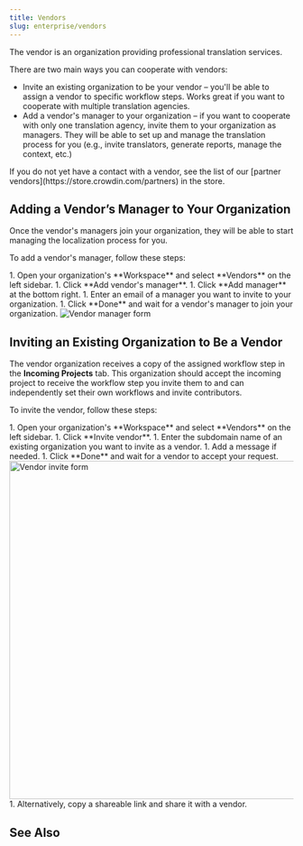 ```yaml
---
title: Vendors
slug: enterprise/vendors
---
```



The vendor is an organization providing professional translation services.

There are two main ways you can cooperate with vendors:

* Invite an existing organization to be your vendor &ndash; you'll be able to assign a vendor to specific workflow steps. Works great if you want to cooperate with multiple translation agencies.
* Add a vendor's manager to your organization &ndash; if you want to cooperate with only one translation agency, invite them to your organization as managers. They will be able to set up and manage the translation process for you (e.g., invite translators, generate reports, manage the context, etc.)

<Aside type="tip">
  If you do not yet have a contact with a vendor, see the list of our [partner vendors](https://store.crowdin.com/partners) in the store.
</Aside>

## Adding a Vendor’s Manager to Your Organization

Once the vendor's managers join your organization, they will be able to start managing the localization process for you.

To add a vendor's manager, follow these steps:

<Steps>
  1. Open your organization's **Workspace** and select **Vendors** on the left sidebar.
  1. Click **Add vendor's manager**.
  1. Click **Add manager** at the bottom right.
  1. Enter an email of a manager you want to invite to your organization.
  1. Click **Done** and wait for a vendor's manager to join your organization. <Image src={addManagerForm} alt="Vendor manager form" />
</Steps>

## Inviting an Existing Organization to Be a Vendor

The vendor organization receives a copy of the assigned workflow step in the **Incoming Projects** tab. This organization should accept the incoming project to receive the workflow step you invite them to and can independently set their own workflows and invite contributors.

To invite the vendor, follow these steps:

<Steps>
  1. Open your organization's **Workspace** and select **Vendors** on the left sidebar.
  1. Click **Invite vendor**.
  1. Enter the subdomain name of an existing organization you want to invite as a vendor.
  1. Add a message if needed.
  1. Click **Done** and wait for a vendor to accept your request. <Image src={inviteForm} alt="Vendor invite form" width="600" />
  1. Alternatively, copy a shareable link and share it with a vendor.
</Steps>

## See Also

<LinkCard
  title="Translation and Proofreading by Vendor"
  href="/enterprise/translation-proofreading-by-vendor"
/>
